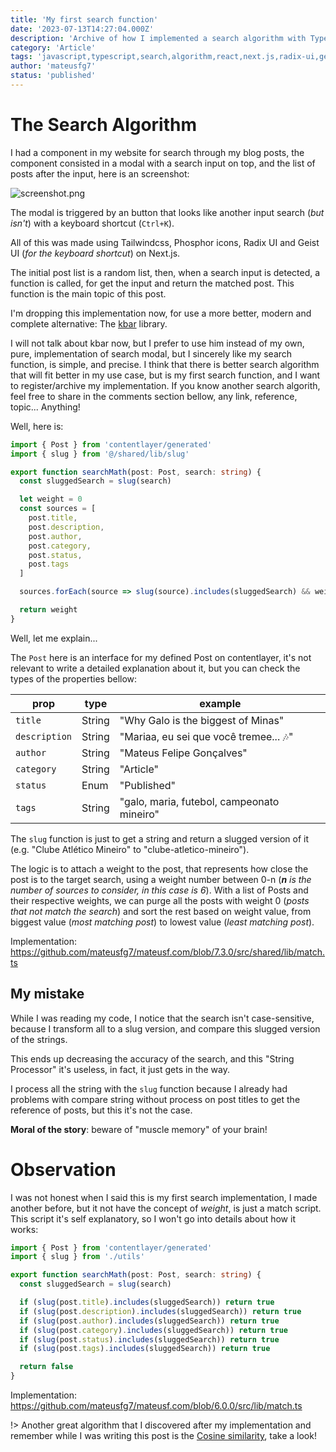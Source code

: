 ```yaml
---
title: 'My first search function'
date: '2023-07-13T14:27:04.000Z'
description: 'Archive of how I implemented a search algorithm with Typescript'
category: 'Article'
tags: 'javascript,typescript,search,algorithm,react,next.js,radix-ui,geist-ui,tailwindcss,archive'
author: 'mateusfg7'
status: 'published'
---
```


# The Search Algorithm

I had a component in my website for search through my blog posts, the component consisted in a modal with a search input on top, and the list of posts after the input, here is an screenshot:

![screenshot.png](https://i.imgur.com/J8sk1vb.png)

The modal is triggered by an button that looks like another input search (_but isn't_) with a keyboard shortcut (`Ctrl+K`).

All of this was made using Tailwindcss, Phosphor icons, Radix UI and Geist UI (_for the keyboard shortcut_) on Next.js.

The initial post list is a random list, then, when a search input is detected, a function is called, for get the input and return the matched post. This function is the main topic of this post.

I'm dropping this implementation now, for use a more better, modern and complete alternative: The [kbar](https://github.com/timc1/kbar) library.

I will not talk about kbar now, but I prefer to use him instead of my own, pure, implementation of search modal, but I sincerely like my search function, is simple, and precise. I think that there is better search algorithm that will fit better in my use case, but is my first search function, and I want to register/archive my implementation. If you know another search algorith, feel free to share in the comments section bellow, any link, reference, topic... Anything!

Well, here is:

```typescript
import { Post } from 'contentlayer/generated'
import { slug } from '@/shared/lib/slug'

export function searchMath(post: Post, search: string) {
  const sluggedSearch = slug(search)

  let weight = 0
  const sources = [
    post.title,
    post.description,
    post.author,
    post.category,
    post.status,
    post.tags
  ]

  sources.forEach(source => slug(source).includes(sluggedSearch) && weight++)

  return weight
}
```

Well, let me explain...

The `Post` here is an interface for my defined Post on contentlayer, it's not relevant to write a detailed explanation about it, but you can check the types of the properties bellow:

prop | type | example
---|---|---
`title` | String | "Why Galo is the biggest of Minas"
`description` | String | "Mariaa, eu sei que você tremee... 🎶"
`author` | String | "Mateus Felipe Gonçalves"
`category` | String  | "Article"
`status` | Enum | "Published"
`tags` | String | "galo, maria, futebol, campeonato mineiro"

The `slug` function is just to get a string and return a slugged version of it (e.g. "Clube Atlético Mineiro" to "clube-atletico-mineiro").

The logic is to attach a weight to the post, that represents how close the post is to the target search, using a weight number between 0-n (_**n** is the number of sources to consider, in this case is 6_). With a list of Posts and their respective weights, we can purge all the posts with weight 0 (_posts that not match the search_) and sort the rest based on weight value, from biggest value (_most matching post_) to lowest value (_least matching post_).

Implementation: https://github.com/mateusfg7/mateusf.com/blob/7.3.0/src/shared/lib/match.ts

## My mistake

While I was reading my code, I notice that the search isn't case-sensitive, because I transform all to a slug version, and compare this slugged version of the strings.

This ends up decreasing the accuracy of the search, and this "String Processor" it's useless, in fact, it just gets in the way.

I process all the string with the `slug` function because I already had problems with compare string without process on post titles to get the reference of posts, but this it's not the case.

**Moral of the story**:  beware of "muscle memory" of your brain!

# Observation

I was not honest when I said this is my first search implementation, I made another before, but it not have the concept of _weight_, is just a match script. This script it's self explanatory, so I won't go into details about how it works:

```typescript
import { Post } from 'contentlayer/generated'
import { slug } from './utils'

export function searchMath(post: Post, search: string) {
  const sluggedSearch = slug(search)

  if (slug(post.title).includes(sluggedSearch)) return true
  if (slug(post.description).includes(sluggedSearch)) return true
  if (slug(post.author).includes(sluggedSearch)) return true
  if (slug(post.category).includes(sluggedSearch)) return true
  if (slug(post.status).includes(sluggedSearch)) return true
  if (slug(post.tags).includes(sluggedSearch)) return true

  return false
}
```

Implementation: https://github.com/mateusfg7/mateusf.com/blob/6.0.0/src/lib/match.ts

!> Another great algorithm that I discovered after my implementation and remember while I was writing this post is the [Cosine similarity](https://en.wikipedia.org/wiki/Cosine_similarity), take a look!
